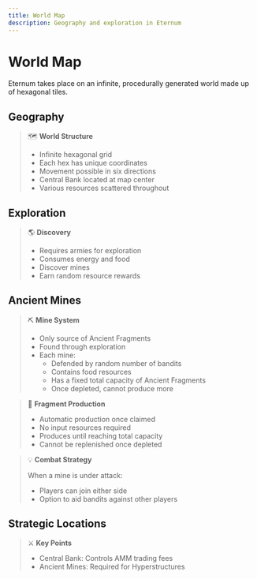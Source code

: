 ```yaml
---
title: World Map
description: Geography and exploration in Eternum
---
```


# World Map

Eternum takes place on an infinite, procedurally generated world made up of hexagonal tiles.

## Geography

> 🗺️ **World Structure**
> - Infinite hexagonal grid
> - Each hex has unique coordinates
> - Movement possible in six directions
> - Central Bank located at map center
> - Various resources scattered throughout

## Exploration

> 🌎 **Discovery**
> - Requires armies for exploration
> - Consumes energy and food
> - Discover mines
> - Earn random resource rewards

## Ancient Mines

> ⛏️ **Mine System**
> - Only source of Ancient Fragments
> - Found through exploration
> - Each mine:
>   - Defended by random number of bandits
>   - Contains food resources
>   - Has a fixed total capacity of Ancient Fragments
>   - Once depleted, cannot produce more

> 🏺 **Fragment Production**
> - Automatic production once claimed
> - No input resources required
> - Produces until reaching total capacity
> - Cannot be replenished once depleted

> 💡 **Combat Strategy**
>
> When a mine is under attack:
> - Players can join either side
> - Option to aid bandits against other players

## Strategic Locations

> ⚔️ **Key Points**
> - Central Bank: Controls AMM trading fees
> - Ancient Mines: Required for Hyperstructures